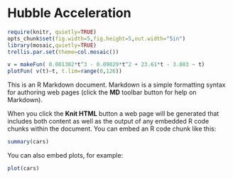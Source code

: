 Hubble Acceleration
========================================================
```r
require(knitr, quietly=TRUE)
opts_chunk$set(fig.width=5,fig.height=5,out.width="5in")
library(mosaic,quietly=TRUE)
trellis.par.set(theme=col.mosaic())
```
```r
v = makeFun( 0.001302*t^3 - 0.09029*t^2 + 23.61*t - 3.083 ~ t)
plotFun( v(t)~t, t.lim=range(0,126))
```

This is an R Markdown document. Markdown is a simple formatting syntax for authoring web pages (click the **MD** toolbar button for help on Markdown).

When you click the **Knit HTML** button a web page will be generated that includes both content as well as the output of any embedded R code chunks within the document. You can embed an R code chunk like this:

```r
summary(cars)
```

You can also embed plots, for example:

```r
plot(cars)
```

